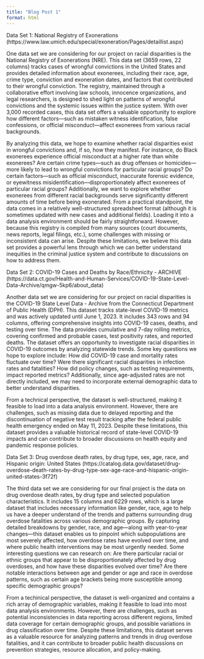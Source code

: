 ```yaml
---
title: "Blog Post 1"
format: html
---
```


Data Set 1: National Registry of Exonerations (https://www.law.umich.edu/special/exoneration/Pages/detaillist.aspx)

One data set we are considering for our project on racial disparities is the National Registry of Exonerations (NRE). This data set (3659 rows, 22 columns) tracks cases of wrongful convictions in the United States and provides detailed information about exonerees, including their race, age, crime type, conviction and exoneration dates, and factors that contributed to their wrongful conviction. The registry, maintained through a collaborative effort involving law schools, innocence organizations, and legal researchers, is designed to shed light on patterns of wrongful convictions and the systemic issues within the justice system. With over 3,000 recorded cases, this data set offers a valuable opportunity to explore how different factors—such as mistaken witness identification, false confessions, or official misconduct—affect exonerees from various racial backgrounds.

By analyzing this data, we hope to examine whether racial disparities exist in wrongful convictions and, if so, how they manifest. For instance, do Black exonerees experience official misconduct at a higher rate than white exonerees? Are certain crime types—such as drug offenses or homicides—more likely to lead to wrongful convictions for particular racial groups? Do certain factors—such as official misconduct, inaccurate forensic evidence, or eyewitness misidentification—disproportionately affect exonerees of particular racial groups? Additionally, we want to explore whether exonerees from different racial backgrounds serve significantly different amounts of time before being exonerated. From a practical standpoint, the data comes in a relatively well-structured spreadsheet format (although it is sometimes updated with new cases and additional fields). Loading it into a data analysis environment should be fairly straightforward. However, because this registry is compiled from many sources (court documents, news reports, legal filings, etc.), some challenges with missing or inconsistent data can arise. Despite these limitations, we believe this data set provides a powerful lens through which we can better understand inequities in the criminal justice system and contribute to discussions on how to address them.

Data Set 2: COVID-19 Cases and Deaths by Race/Ethnicity - ARCHIVE
(https://data.ct.gov/Health-and-Human-Services/COVID-19-State-Level-Data-Archive/qmgw-5kp6/about_data)

Another data set we are considering for our project on racial disparities is the COVID-19 State Level Data - Archive from the Connecticut Department of Public Health (DPH). This dataset tracks state-level COVID-19 metrics and was actively updated until June 1, 2023. It includes 343 rows and 94 columns, offering comprehensive insights into COVID-19 cases, deaths, and testing over time. The data provides cumulative and 7-day rolling metrics, covering confirmed and probable cases, test positivity rates, and reported deaths. The dataset offers an opportunity to investigate racial disparities in COVID-19 outcomes by analyzing statewide trends. Some key questions we hope to explore include: How did COVID-19 case and mortality rates fluctuate over time? Were there significant racial disparities in infection rates and fatalities? How did policy changes, such as testing requirements, impact reported metrics? Additionally, since age-adjusted rates are not directly included, we may need to incorporate external demographic data to better understand disparities.

From a technical perspective, the dataset is well-structured, making it feasible to load into a data analysis environment. However, there are challenges, such as missing data due to delayed reporting and the discontinuation of negative test result tracking after the federal public health emergency ended on May 11, 2023. Despite these limitations, this dataset provides a valuable historical record of state-level COVID-19 impacts and can contribute to broader discussions on health equity and pandemic response policies. 

Data Set 3: Drug overdose death rates, by drug type, sex, age, race, and Hispanic origin: United States
(https://catalog.data.gov/dataset/drug-overdose-death-rates-by-drug-type-sex-age-race-and-hispanic-origin-united-states-3f72f)

The third data set we are considering for our final project is the data on drug overdose death rates, by drug type and selected population characteristics. It includes 15 columns and 6229 rows, which is a large dataset that includes necessary information like gender, race, age to help us have a deeper understand of the trends and patterns surrounding drug overdose fatalities across various demographic groups. By capturing detailed breakdowns by gender, race, and age—along with year-to-year changes—this dataset enables us to pinpoint which subpopulations are most severely affected, how overdose rates have evolved over time, and where public health interventions may be most urgently needed. Some interesting questions we can research on: Are there particular racial or ethnic groups that appear to be disproportionately affected by drug overdoses, and how have these disparities evolved over time? Are there notable interactions between age and gender or age and race in overdose patterns, such as certain age brackets being more susceptible among specific demographic groups?

From a techinical perspective, the dataset is well-organized and contains a rich array of demographic variables, making it feasible to load into most data analysis environments. However, there are challenges, such as potential inconsistencies in data reporting across different regions, limited data coverage for certain demographic groups, and possible variations in drug classification over time. Despite these limitations, this dataset serves as a valuable resource for analyzing patterns and trends in drug overdose fatalities, and it can contribute to broader public health discussions on prevention strategies, resource allocation, and policy-making.


